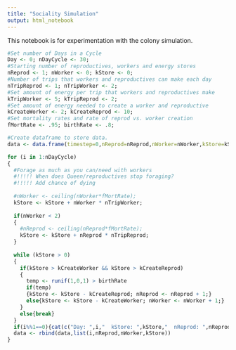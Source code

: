 ```yaml
---
title: "Sociality Simulation"
output: html_notebook
---
```


This notebook is for experimentation with the colony simulation.

```r
#Set number of Days in a Cycle
Day <- 0; nDayCycle <- 30;
#Starting number of reproductives, workers and energy stores
nReprod <- 1; nWorker <- 0; kStore <- 0;
#Number of trips that workers and reproductives can make each day
nTripReprod <- 1; nTripWorker <- 2;
#Set amount of energy per trip that workers and reproductives make
kTripWorker <- 5; kTripReprod <- 2;
#Set amount of energy needed to create a worker and reproductive
kCreateWorker <- 2; kCreateReprod <- 10;
#Set mortality rates and rate of reprod vs. worker creation
fMortRate <- .95; birthRate <- .8;

#Create dataframe to store data.
data <- data.frame(timestep=0,nReprod=nReprod,nWorker=nWorker,kStore=kStore)

for (i in 1:nDayCycle)
{
  #Forage as much as you can/need with workers
  #!!!!! When does Queen/reproductives stop foraging?
  #!!!!! Add chance of dying
  
  #nWorker <- ceiling(nWorker*fMortRate); 
  kStore <- kStore + nWorker * nTripWorker;
  
  if(nWorker < 2)
  {
    #nReprod <- ceiling(nReprod*fMortRate); 
    kStore <- kStore + nReprod * nTripReprod;
  }
  
  while (kStore > 0)
  {
    if(kStore > kCreateWorker && kStore > kCreateReprod)
    {
      temp <- runif(1,0,1) > birthRate
      if(temp)
      {kStore <- kStore - kCreateReprod; nReprod <- nReprod + 1;}
      else{kStore <- kStore - kCreateWorker; nWorker <- nWorker + 1;}
    }
    else{break}
  }
  if(i%%1==0){cat(c("Day: ",i,"  kStore: ",kStore,"  nReprod: ",nReprod,"  nWorker: ",nWorker));print("");}
  data <- rbind(data,list(i,nReprod,nWorker,kStore))
}
```